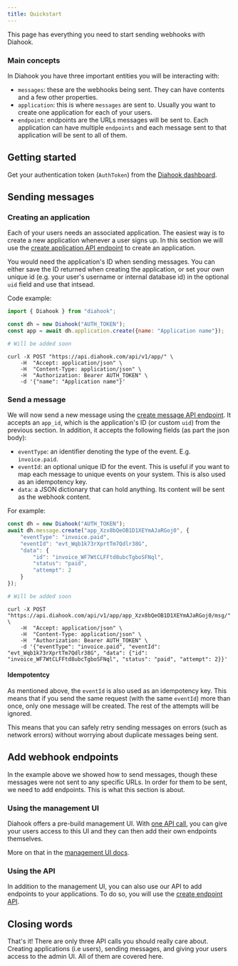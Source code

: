 ```yaml
---
title: Quickstart
---
```





This page has everything you need to start sending webhooks with Diahook.


### Main concepts

In Diahook you have three important entities you will be interacting with:

- `messages`: these are the webhooks being sent. They can have contents and a few other properties.
- `application`: this is where `messages` are sent to. Usually you want to create one application for each of your users.
- `endpoint`: endpoints are the URLs messages will be sent to. Each application can have multiple `endpoints` and each message sent to that application will be sent to all of them.


## Getting started

Get your authentication token (`AuthToken`) from the [Diahook dashboard](https://dashboard.diahook.com).

## Sending messages

### Creating an application

Each of your users needs an associated application. The easiest way is to create a new application whenever a user signs up. In this section we will use the [create application API endpoint](https://api.diahook.com/docs#/application/create_application_api_v1_app__post) to create an application.

You would need the application's ID when sending messages. You can either save the ID returned when creating the application, or set your own unique id (e.g. your user's username or internal database id) in the optional `uid` field and use that intsead.

Code example:

<CodeTabs>
<TabItem value="js">

```js
import { Diahook } from "diahook";

const dh = new Diahook("AUTH_TOKEN");
const app = await dh.application.create({name: "Application name"});
```

</TabItem>
<TabItem value="py">

```python
# Will be added soon
```

</TabItem>
<TabItem value="curl">

```shell
curl -X POST "https://api.diahook.com/api/v1/app/" \
    -H  "Accept: application/json" \
    -H  "Content-Type: application/json" \
    -H  "Authorization: Bearer AUTH_TOKEN" \
    -d '{"name": "Application name"}'
```

</TabItem>
</CodeTabs>


### Send a message

We will now send a new message using the [create message API endpoint](https://api.diahook.com/docs#/message/create_message_api_v1_app__app_id__msg__post). It accepts an `app_id`, which is the application's ID (or custom `uid`) from the previous section. In addition, it accepts the following fields (as part the json body):

- `eventType`: an identifier denoting the type of the event. E.g. `invoice.paid`.
- `eventId`: an optional unique ID for the event. This is useful if you want to map each message to unique events on your system. This is also used as an idempotency key.
- `data`: a JSON dictionary that can hold anything. Its content will be sent as the webhook content.


For example:

<CodeTabs>
<TabItem value="js">

```js
const dh = new Diahook("AUTH_TOKEN");
await dh.message.create("app_Xzx8bQeOB1D1XEYmAJaRGoj0", {
    "eventType": "invoice.paid",
    "eventId": "evt_Wqb1k73rXprtTm7Qdlr38G",
    "data": {
        "id": "invoice_WF7WtCLFFtd8ubcTgboSFNql",
        "status": "paid",
        "attempt": 2
    }
});
```

</TabItem>
<TabItem value="py">

```python
# Will be added soon
```

</TabItem>
<TabItem value="curl">

```shell
curl -X POST "https://api.diahook.com/api/v1/app/app_Xzx8bQeOB1D1XEYmAJaRGoj0/msg/" \
    -H  "Accept: application/json" \
    -H  "Content-Type: application/json" \
    -H  "Authorization: Bearer AUTH_TOKEN" \
    -d '{"eventType": "invoice.paid", "eventId": "evt_Wqb1k73rXprtTm7Qdlr38G", "data": {"id": "invoice_WF7WtCLFFtd8ubcTgboSFNql", "status": "paid", "attempt": 2}}'
```

</TabItem>
</CodeTabs>


#### Idempotentcy

As mentioned above, the `eventId` is also used as an idempotency key. This means that if you send the same request (with the same `eventId`) more than once, only one message will be created. The rest of the attempts will be ignored.

This means that you can safely retry sending messages on errors (such as network errors) without worrying about duplicate messages being sent.


## Add webhook endpoints

In the example above we showed how to send messages, though these messages were not sent to any specific URLs. In order for them to be sent, we need to add endpoints. This is what this section is about.

### Using the management UI

Diahook offers a pre-build management UI. With [one API call](https://api.diahook.com/docs#/authentication/get_dashboard_access_api_v1_auth_dashboard_access__app_id___post), you can give your users access to this UI and they can then add their own endpoints themselves.

More on that in the [management UI docs](management-ui).

### Using the API

In addition to the management UI, you can also use our API to add endpoints to your applications. To do so, you will use the [create endpoint API](https://api.diahook.com/docs#/endpoint/create_endpoint_api_v1_app__app_id__endpoint__post).


## Closing words

That's it! There are only three API calls you should really care about. Creating applications (i.e users), sending messages, and giving your users access to the admin UI. All of them are covered here.
